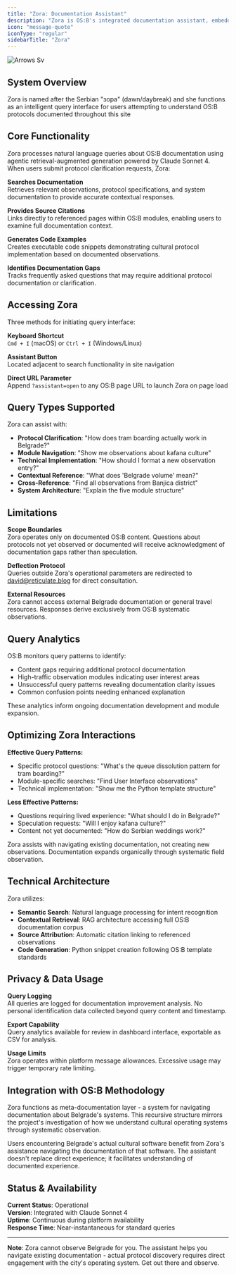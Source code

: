 ```yaml
---
title: "Zora: Documentation Assistant"
description: "Zora is OS:B's integrated documentation assistant, embedded directly within the site to provide contextual guidance for navigating Belgrade's cultural operating system. "
icon: "message-quote"
iconType: "regular"
sidebarTitle: "Zora"
---
```


![Arrows Sv](/Arrows.svg)

## System Overview

Zora is named after the Serbian "зора" (dawn/daybreak) and she functions as an intelligent query interface for users attempting to understand OS:B protocols documented throughout this site

## Core Functionality

Zora processes natural language queries about OS:B documentation using agentic retrieval-augmented generation powered by Claude Sonnet 4. When users submit protocol clarification requests, Zora:

**Searches Documentation**\
Retrieves relevant observations, protocol specifications, and system documentation to provide accurate contextual responses.

**Provides Source Citations**\
Links directly to referenced pages within OS:B modules, enabling users to examine full documentation context.

**Generates Code Examples**\
Creates executable code snippets demonstrating cultural protocol implementation based on documented observations.

**Identifies Documentation Gaps**\
Tracks frequently asked questions that may require additional protocol documentation or clarification.

## Accessing Zora

Three methods for initiating query interface:

**Keyboard Shortcut**\
`Cmd + I` (macOS) or `Ctrl + I` (Windows/Linux)

**Assistant Button**\
Located adjacent to search functionality in site navigation

**Direct URL Parameter**\
Append `?assistant=open` to any OS:B page URL to launch Zora on page load

## Query Types Supported

Zora can assist with:

- **Protocol Clarification**: "How does tram boarding actually work in Belgrade?"
- **Module Navigation**: "Show me observations about kafana culture"
- **Technical Implementation**: "How should I format a new observation entry?"
- **Contextual Reference**: "What does 'Belgrade volume' mean?"
- **Cross-Reference**: "Find all observations from Banjica district"
- **System Architecture**: "Explain the five module structure"

## Limitations

**Scope Boundaries**\
Zora operates only on documented OS:B content. Questions about protocols not yet observed or documented will receive acknowledgment of documentation gaps rather than speculation.

**Deflection Protocol**\
Queries outside Zora's operational parameters are redirected to [david@reticulate.blog](mailto:david@reticulate.blog) for direct consultation.

**External Resources**\
Zora cannot access external Belgrade documentation or general travel resources. Responses derive exclusively from OS:B systematic observations.

## Query Analytics

OS:B monitors query patterns to identify:

- Content gaps requiring additional protocol documentation
- High-traffic observation modules indicating user interest areas
- Unsuccessful query patterns revealing documentation clarity issues
- Common confusion points needing enhanced explanation

These analytics inform ongoing documentation development and module expansion.

## Optimizing Zora Interactions

**Effective Query Patterns:**

- Specific protocol questions: "What's the queue dissolution pattern for tram boarding?"
- Module-specific searches: "Find User Interface observations"
- Technical implementation: "Show me the Python template structure"

**Less Effective Patterns:**

- Questions requiring lived experience: "What should I do in Belgrade?"
- Speculation requests: "Will I enjoy kafana culture?"
- Content not yet documented: "How do Serbian weddings work?"

Zora assists with navigating existing documentation, not creating new observations. Documentation expands organically through systematic field observation.

## Technical Architecture

Zora utilizes:

- **Semantic Search**: Natural language processing for intent recognition
- **Contextual Retrieval**: RAG architecture accessing full OS:B documentation corpus
- **Source Attribution**: Automatic citation linking to referenced observations
- **Code Generation**: Python snippet creation following OS:B template standards

## Privacy & Data Usage

**Query Logging**\
All queries are logged for documentation improvement analysis. No personal identification data collected beyond query content and timestamp.

**Export Capability**\
Query analytics available for review in dashboard interface, exportable as CSV for analysis.

**Usage Limits**\
Zora operates within platform message allowances. Excessive usage may trigger temporary rate limiting.

## Integration with OS:B Methodology

Zora functions as meta-documentation layer - a system for navigating documentation about Belgrade's systems. This recursive structure mirrors the project's investigation of how we understand cultural operating systems through systematic observation.

Users encountering Belgrade's actual cultural software benefit from Zora's assistance navigating the documentation of that software. The assistant doesn't replace direct experience; it facilitates understanding of documented experience.

## Status & Availability

**Current Status**: Operational\
**Version**: Integrated with Claude Sonnet 4\
**Uptime**: Continuous during platform availability\
**Response Time**: Near-instantaneous for standard queries

---

**Note**: Zora cannot observe Belgrade for you. The assistant helps you navigate existing documentation - actual protocol discovery requires direct engagement with the city's operating system. Get out there and observe.